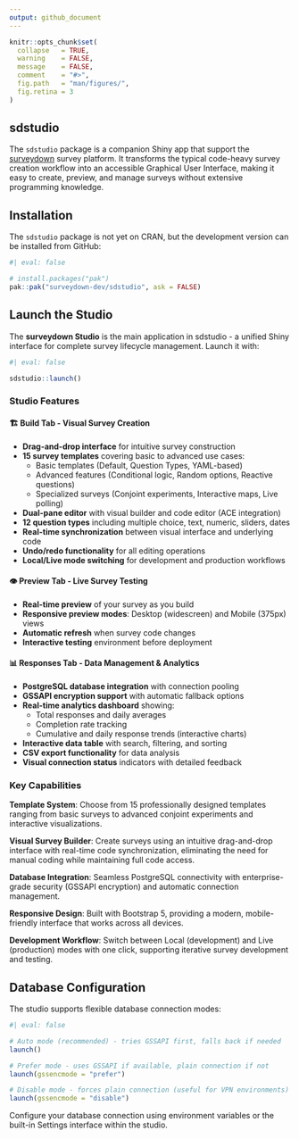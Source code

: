 ```yaml
---
output: github_document
---
```


<!-- README.md is generated from README.Rmd. Please edit this file -->

```r
knitr::opts_chunk$set(
  collapse   = TRUE,
  warning    = FALSE,
  message    = FALSE,
  comment    = "#>",
  fig.path   = "man/figures/",
  fig.retina = 3
)
```

## sdstudio

The `sdstudio` package is a companion Shiny app that support the [surveydown](https://surveydown.org/) survey platform. It transforms the typical code-heavy survey creation workflow into an accessible Graphical User Interface, making it easy to create, preview, and manage surveys without extensive programming knowledge.

## Installation

The `sdstudio` package is not yet on CRAN, but the development version can be installed from GitHub:

```r
#| eval: false

# install.packages("pak")
pak::pak("surveydown-dev/sdstudio", ask = FALSE)
```

## Launch the Studio

The **surveydown Studio** is the main application in sdstudio - a unified Shiny interface for complete survey lifecycle management. Launch it with:

```r
#| eval: false

sdstudio::launch()
```

### Studio Features

#### 🏗️ **Build Tab** - Visual Survey Creation
- **Drag-and-drop interface** for intuitive survey construction
- **15 survey templates** covering basic to advanced use cases:
  - Basic templates (Default, Question Types, YAML-based)
  - Advanced features (Conditional logic, Random options, Reactive questions)
  - Specialized surveys (Conjoint experiments, Interactive maps, Live polling)
- **Dual-pane editor** with visual builder and code editor (ACE integration)
- **12 question types** including multiple choice, text, numeric, sliders, dates
- **Real-time synchronization** between visual interface and underlying code
- **Undo/redo functionality** for all editing operations
- **Local/Live mode switching** for development and production workflows

#### 👁️ **Preview Tab** - Live Survey Testing  
- **Real-time preview** of your survey as you build
- **Responsive preview modes**: Desktop (widescreen) and Mobile (375px) views
- **Automatic refresh** when survey code changes
- **Interactive testing** environment before deployment

#### 📊 **Responses Tab** - Data Management & Analytics
- **PostgreSQL database integration** with connection pooling
- **GSSAPI encryption support** with automatic fallback options
- **Real-time analytics dashboard** showing:
  - Total responses and daily averages
  - Completion rate tracking
  - Cumulative and daily response trends (interactive charts)
- **Interactive data table** with search, filtering, and sorting
- **CSV export functionality** for data analysis
- **Visual connection status** indicators with detailed feedback

### Key Capabilities

**Template System**: Choose from 15 professionally designed templates ranging from basic surveys to advanced conjoint experiments and interactive visualizations.

**Visual Survey Builder**: Create surveys using an intuitive drag-and-drop interface with real-time code synchronization, eliminating the need for manual coding while maintaining full code access.

**Database Integration**: Seamless PostgreSQL connectivity with enterprise-grade security (GSSAPI encryption) and automatic connection management.

**Responsive Design**: Built with Bootstrap 5, providing a modern, mobile-friendly interface that works across all devices.

**Development Workflow**: Switch between Local (development) and Live (production) modes with one click, supporting iterative survey development and testing.

## Database Configuration

The studio supports flexible database connection modes:

```r
#| eval: false

# Auto mode (recommended) - tries GSSAPI first, falls back if needed
launch()

# Prefer mode - uses GSSAPI if available, plain connection if not  
launch(gssencmode = "prefer")

# Disable mode - forces plain connection (useful for VPN environments)
launch(gssencmode = "disable")
```

Configure your database connection using environment variables or the built-in Settings interface within the studio.
